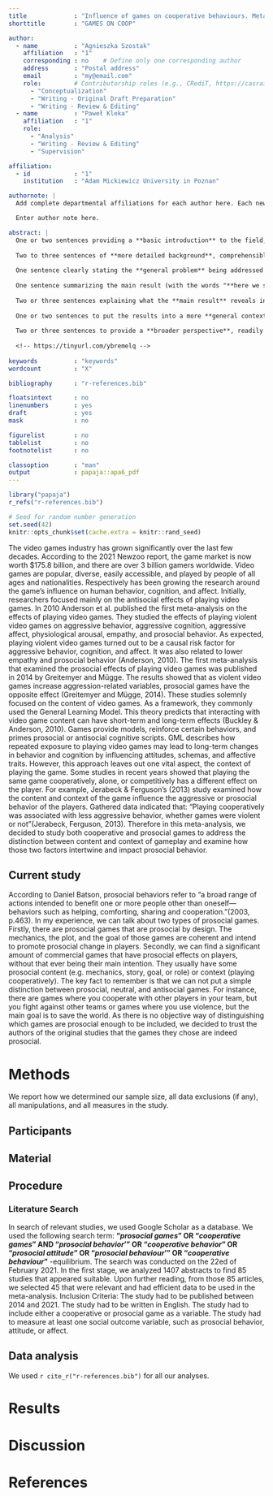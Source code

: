 ```yaml
---
title             : "Influence of games on cooperative behaviours. Metaanalysis"
shorttitle        : "GAMES ON COOP"

author: 
  - name          : "Agnieszka Szostak"
    affiliation   : "1"
    corresponding : no    # Define only one corresponding author
    address       : "Postal address"
    email         : "my@email.com"
    role:         # Contributorship roles (e.g., CRediT, https://casrai.org/credit/)
      - "Conceptualization"
      - "Writing - Original Draft Preparation"
      - "Writing - Review & Editing"
  - name          : "Paweł Kleka"
    affiliation   : "1"
    role:
      - "Analysis"
      - "Writing - Review & Editing"
      - "Supervision"

affiliation:
  - id            : "1"
    institution   : "Adam Mickiewicz University in Poznan"

authornote: |
  Add complete departmental affiliations for each author here. Each new line herein must be indented, like this line.

  Enter author note here.

abstract: |
  One or two sentences providing a **basic introduction** to the field,  comprehensible to a scientist in any discipline.
  
  Two to three sentences of **more detailed background**, comprehensible  to scientists in related disciplines.
  
  One sentence clearly stating the **general problem** being addressed by  this particular study.
  
  One sentence summarizing the main result (with the words "**here we show**" or their equivalent).
  
  Two or three sentences explaining what the **main result** reveals in direct comparison to what was thought to be the case previously, or how the  main result adds to previous knowledge.
  
  One or two sentences to put the results into a more **general context**.
  
  Two or three sentences to provide a **broader perspective**, readily comprehensible to a scientist in any discipline.
  
  <!-- https://tinyurl.com/ybremelq -->
  
keywords          : "keywords"
wordcount         : "X"

bibliography      : "r-references.bib"

floatsintext      : no
linenumbers       : yes
draft             : yes
mask              : no

figurelist        : no
tablelist         : no
footnotelist      : no

classoption       : "man"
output            : papaja::apa6_pdf
---
```


```r
library("papaja")
r_refs("r-references.bib")
```

```r
# Seed for random number generation
set.seed(42)
knitr::opts_chunk$set(cache.extra = knitr::rand_seed)
```

The video games industry has grown significantly over the last few decades.
According to the 2021 Newzoo report, the game market is now worth \$175.8 billion, and there are over 3 billion gamers worldwide.
Video games are popular, diverse, easily accessible, and played by people of all ages and nationalities.
Respectively has been growing the research around the game's influence on human behavior, cognition, and affect.
Initially, researchers focused mainly on the antisocial effects of playing video games.
In 2010 Anderson et al. published the first meta-analysis on the effects of playing video games.
They studied the effects of playing violent video games on aggressive behavior, aggressive cognition, aggressive affect, physiological arousal, empathy, and prosocial behavior.
As expected, playing violent video games turned out to be a causal risk factor for aggressive behavior, cognition, and affect.
It was also related to lower empathy and prosocial behavior (Anderson, 2010).
The first meta-analysis that examined the prosocial effects of playing video games was published in 2014 by Greitemyer and Mügge.
The results showed that as violent video games increase aggression-related variables, prosocial games have the opposite effect (Greitemyer and Mügge, 2014).
These studies solemnly focused on the content of video games.
As a framework, they commonly used the General Learning Model.
This theory predicts that interacting with video game content can have short-term and long-term effects (Buckley & Anderson, 2010).
Games provide models, reinforce certain behaviors, and primes prosocial or antisocial cognitive scripts.
GML describes how repeated exposure to playing video games may lead to long-term changes in behavior and cognition by influencing attitudes, schemas, and affective traits.
However, this approach leaves out one vital aspect, the context of playing the game.
Some studies in recent years showed that playing the same game cooperatively, alone, or competitively has a different effect on the player.
For example, Jerabeck & Ferguson's (2013) study examined how the content and context of the game influence the aggressive or prosocial behavior of the players.
Gathered data indicated that: "Playing cooperatively was associated with less aggressive behavior, whether games were violent or not"(Jerabeck, Ferguson, 2013).
Therefore in this meta-analysis, we decided to study both cooperative and prosocial games to address the distinction between content and context of gameplay and examine how those two factors intertwine and impact prosocial behavior.

## Current study

According to Daniel Batson, prosocial behaviors refer to "a broad range of actions intended to benefit one or more people other than oneself---behaviors such as helping, comforting, sharing and cooperation."(2003, p.463).
In my experience, we can talk about two types of prosocial games.
Firstly, there are prosocial games that are prosocial by design.
The mechanics, the plot, and the goal of those games are coherent and intend to promote prosocial change in players.
Secondly, we can find a significant amount of commercial games that have prosocial effects on players, without that ever being their main intention.
They usually have some prosocial content (e.g. mechanics, story, goal, or role) or context (playing cooperatively).
The key fact to remember is that we can not put a simple distinction between prosocial, neutral, and antisocial games.
For instance, there are games where you cooperate with other players in your team, but you fight against other teams or games where you use violence, but the main goal is to save the world.
As there is no objective way of distinguishing which games are prosocial enough to be included, we decided to trust the authors of the original studies that the games they chose are indeed prosocial.

# Methods

We report how we determined our sample size, all data exclusions (if any), all manipulations, and all measures in the study.
<!-- 21-word solution (Simmons, Nelson & Simonsohn, 2012; retrieved from http://ssrn.com/abstract=2160588) -->

## Participants

## Material

## Procedure

### Literature Search

In search of relevant studies, we used Google Scholar as a database.
We used the following search term: **"*prosocial games*" OR "*cooperative games*" AND "*prosocial behavior*'" OR "*cooperative behavior*" OR "*prosocial attitude*" OR "*prosocial behaviour*'" OR "*cooperative behaviour*"** -equilibrium.
The search was conducted on the 22ed of February 2021.
In the first stage, we analyzed 1407 abstracts to find 85 studies that appeared suitable.
Upon further reading, from those 85 articles, we selected 45 that were relevant and had efficient data to be used in the meta-analysis.
Inclusion Criteria: The study had to be published between 2014 and 2021.
The study had to be written in English.
The study had to include either a cooperative or prosocial game as a variable.
The study had to measure at least one social outcome variable, such as prosocial behavior, attitude, or affect.

## Data analysis

We used `r cite_r("r-references.bib")` for all our analyses.

# Results

# Discussion

\newpage

# References

::: {#refs custom-style="Bibliography"}
:::
